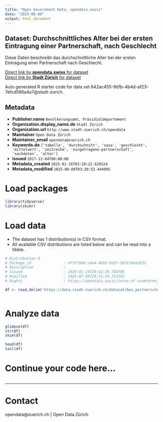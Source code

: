 ```yaml
---
title: "Open Government Data, opendata.swiss"
date: "2025-08-08"
output: html_document
---
```


## Dataset: Durchschnittliches Alter bei der ersten Eintragung einer Partnerschaft, nach Geschlecht

Diese Daten beschreibt das durchschnittliche Alter bei der ersten Eintragung einer Partnerschaft nach Geschlecht.

[Direct link by **opendata.swiss** for dataset](https://opendata.swiss/de/dataset/durchschnittliches-alter-bei-der-ersten-eintragung-einer-partnerschaft-nach-geschlecht)<br>
[Direct link by **Stadt Zürich** for dataset](https://data.stadt-zuerich.ch/dataset/bev_partnerschaft_avg-alter_geschl_od3322)

Auto generated R starter code for data set 642ac455-9d1b-4b4d-af23-7efcd586a4a7@stadt-zurich.

## Metadata

- **Publisher.name** `Bevölkerungsamt, Präsidialdepartement`
- **Organization.display_name.de** `Stadt Zürich`
- **Organization.url** `http://www.stadt-zuerich.ch/opendata`
- **Maintainer** `Open Data Zürich`
- **Maintainer_email** `opendata@zuerich.ch`
- **Keywords.de** `['tabelle', 'durchschnitt', 'sasa', 'geschlecht', 'mittelwert', 'zeitreihe', 'eingetragene-partnerschaft', 'sachdaten', 'alter']`
- **Issued** `2017-12-04T00:00:00`
- **Metadata_created** `2025-01-16T03:20:22.620524`
- **Metadata_modified** `2025-08-08T03:20:52.444095`


# Load packages

```r

library(tidyverse)
library(skimr)

```

# Load data

-   The dataset has 1 distribution(s) in CSV format.
-   All available CSV distributions are listed below and can be read into a tibble.

```r

# Distribution 0
# Package_id               : 4f377988-c4a4-4b93-9d2f-563c394a1635
# Description              : 
# Issued                   : 2025-01-15T20:52:29.784706
# Modified                 : 2025-07-08T20:51:34.253393
# Rights                   : https://opendata.swiss/terms-of-use#terms_open

df <- read_delim('https://data.stadt-zuerich.ch/dataset/bev_partnerschaft_avg-alter_geschl_od3322/download/BEV332OD3322.csv')



```

# Analyze data

```r

glimpse(df)
str(df)
skim(df)

head(df)
tail(df)

```

# Continue your code here...

```r

```

------------------------------------------------------------------------

# Contact

opendata@zuerich.ch | Open Data Zürich
